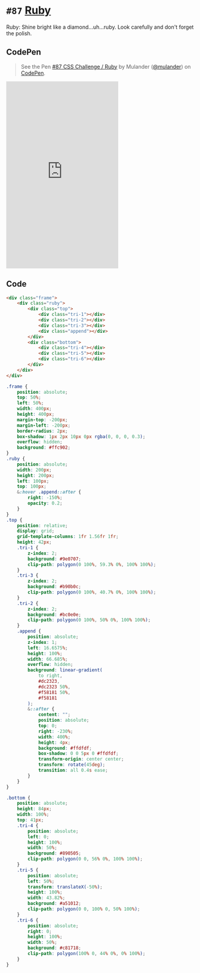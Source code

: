 
<Meta />

# `#87` [Ruby](https://100dayscss.com/days/87/)

Ruby: Shine bright like a diamond...uh...ruby. Look carefully and don&#x27;t forget the polish.

## CodePen

> See the Pen [#87 CSS Challenge / Ruby](https://codepen.io/mulander/pen/VwqWReL)
by Mulander ([@mulander](https://codepen.io/mulander))
on [CodePen](https://codepen.io).

<iframe
  height="500"
  className="w-full my-10 bg-gray-200"
  scrolling="no"
  title="#87 CSS Challenge / Ruby"
  src="https://codepen.io/mulander/embed/VwqWReL?default-tab=html%2Cresult"
  frameBorder="no"
  loading="lazy"
  allowtransparency="true"
  allowFullScreen={true}
>

</iframe>

## Code

```html
<div class="frame">
	<div class="ruby">
		<div class="top">
			<div class="tri-1"></div>
			<div class="tri-2"></div>
			<div class="tri-3"></div>
			<div class="append"></div>
		</div>
		<div class="bottom">
			<div class="tri-4"></div>
			<div class="tri-5"></div>
			<div class="tri-6"></div>
		</div>
	</div>
</div>
```

```css
.frame {
	position: absolute;
	top: 50%;
	left: 50%;
	width: 400px;
	height: 400px;
	margin-top: -200px;
	margin-left: -200px;
	border-radius: 2px;
	box-shadow: 1px 2px 10px 0px rgba(0, 0, 0, 0.3);
	overflow: hidden;
	background: #ffc902;
}
.ruby {
	position: absolute;
	width: 200px;
	height: 200px;
	left: 100px;
	top: 100px;
	&:hover .append::after {
		right: -150%;
		opacity: 0.2;
	}
}
.top {
	position: relative;
	display: grid;
	grid-template-columns: 1fr 1.56fr 1fr;
	height: 42px;
	.tri-1 {
		z-index: 2;
		background: #9e0707;
		clip-path: polygon(0 100%, 59.3% 0%, 100% 100%);
	}
	.tri-3 {
		z-index: 2;
		background: #b90b0c;
		clip-path: polygon(0 100%, 40.7% 0%, 100% 100%);
	}
	.tri-2 {
		z-index: 2;
		background: #bc0e0e;
		clip-path: polygon(0 100%, 50% 0%, 100% 100%);
	}
	.append {
		position: absolute;
		z-index: 1;
		left: 16.6575%;
		height: 100%;
		width: 66.685%;
		overflow: hidden;
		background: linear-gradient(
			to right,
			#dc2323,
			#dc2323 50%,
			#f58181 50%,
			#f58181
		);
		&::after {
			content: "";
			position: absolute;
			top: 0;
			right: -230%;
			width: 400%;
			height: 4px;
			background: #ffdfdf;
			box-shadow: 0 0 5px 0 #ffdfdf;
			transform-origin: center center;
			transform: rotate(45deg);
			transition: all 0.4s ease;
		}
	}
}

.bottom {
	position: absolute;
	height: 84px;
	width: 100%;
	top: 41px;
	.tri-4 {
		position: absolute;
		left: 0;
		height: 100%;
		width: 50%;
		background: #890505;
		clip-path: polygon(0 0, 56% 0%, 100% 100%);
	}
	.tri-5 {
		position: absolute;
		left: 50%;
		transform: translateX(-50%);
		height: 100%;
		width: 43.82%;
		background: #a51012;
		clip-path: polygon(0 0, 100% 0, 50% 100%);
	}
	.tri-6 {
		position: absolute;
		right: 0;
		height: 100%;
		width: 50%;
		background: #c81718;
		clip-path: polygon(100% 0, 44% 0%, 0% 100%);
	}
}
```